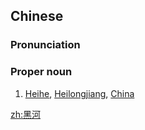 ==Chinese==
{{zh-forms}}

===Pronunciation===
{{zh-pron
|m=Hēihé
|c=hak1 ho4
|cat=propn
}}

===Proper noun===
{{zh-proper noun}}

# [[Heihe]], [[Heilongjiang]], [[China]]

{{zh-cat|Cities}}

[[zh:黑河]]